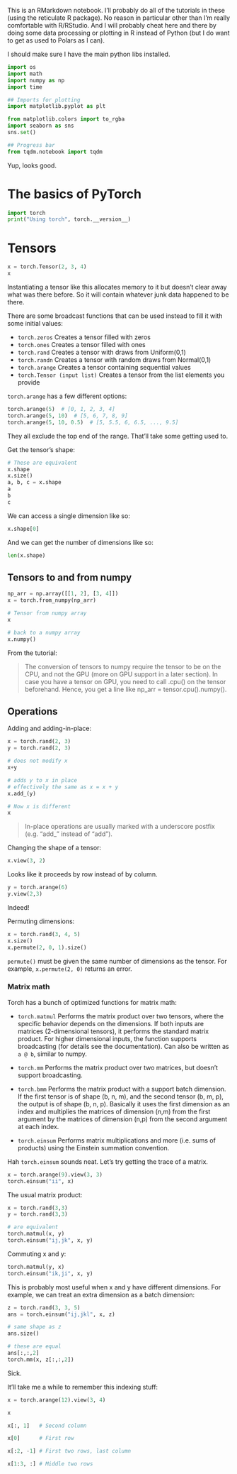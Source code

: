 
This is an RMarkdown notebook. I'll probably do all of the tutorials in these (using the reticulate R package). No reason in particular other than I'm really comfortable with R/RStudio. And I will probably cheat here and there by doing some data processing or plotting in R instead of Python (but I do want to get as used to Polars as I can).

I should make sure I have the main python libs installed.

```python
import os
import math
import numpy as np
import time

## Imports for plotting
import matplotlib.pyplot as plt

from matplotlib.colors import to_rgba
import seaborn as sns
sns.set()

## Progress bar
from tqdm.notebook import tqdm
```

Yup, looks good.

# The basics of PyTorch

```python
import torch
print("Using torch", torch.__version__)
```

# Tensors

```python
x = torch.Tensor(2, 3, 4)
x
```

Instantiating a tensor like this allocates memory to it but doesn't clear away what was there before. So it will contain whatever junk data happened to be there.

There are some broadcast functions that can be used instead to fill it with some initial values:

- `torch.zeros` Creates a tensor filled with zeros
- `torch.ones` Creates a tensor filled with ones
- `torch.rand` Creates a tensor with draws from Uniform(0,1)
- `torch.randn` Creates a tensor with random draws from Normal(0,1)
- `torch.arange` Creates a tensor containing sequential values
- `torch.Tensor (input list)` Creates a tensor from the list elements you provide

`torch.arange` has a few different options:

```python
torch.arange(5)  # [0, 1, 2, 3, 4]
torch.arange(5, 10)  # [5, 6, 7, 8, 9]
torch.arange(5, 10, 0.5)  # [5, 5.5, 6, 6.5, ..., 9.5]
```

They all exclude the top end of the range. That'll take some getting used to.

Get the tensor's shape:

```python
# These are equivalent
x.shape
x.size()
a, b, c = x.shape
a
b
c
```

We can access a single dimension like so:

```python
x.shape[0]
```

And we can get the number of dimensions like so:

```python
len(x.shape)
```

## Tensors to and from numpy

```python
np_arr = np.array([[1, 2], [3, 4]])
x = torch.from_numpy(np_arr)

# Tensor from numpy array
x

# back to a numpy array
x.numpy()
```

From the tutorial:

> The conversion of tensors to numpy require the tensor to be on the CPU, and not the GPU (more on GPU support in a later section). In case you have a tensor on GPU, you need to call .cpu() on the tensor beforehand. Hence, you get a line like np_arr = tensor.cpu().numpy().

## Operations

Adding and adding-in-place:

```python
x = torch.rand(2, 3)
y = torch.rand(2, 3)

# does not modify x
x+y

# adds y to x in place
# effectively the same as x = x + y
x.add_(y)

# Now x is different
x
```

> In-place operations are usually marked with a underscore postfix (e.g. “add_” instead of “add”).

Changing the shape of a tensor:

```python
x.view(3, 2)
```

Looks like it proceeds by row instead of by column.

```python
y = torch.arange(6)
y.view(2,3)
```

Indeed!

Permuting dimensions:

```python
x = torch.rand(3, 4, 5)
x.size()
x.permute(2, 0, 1).size()
```

`permute()` must be given the same number of dimensions as the tensor. For example, `x.permute(2, 0)` returns an error.

### Matrix math

Torch has a bunch of optimized functions for matrix math:

- `torch.matmul` Performs the matrix product over two tensors, where the specific behavior depends on the dimensions. If both inputs are matrices (2-dimensional tensors), it performs the standard matrix product. For higher dimensional inputs, the function supports broadcasting (for details see the documentation). Can also be written as `a @ b`, similar to numpy.

- `torch.mm` Performs the matrix product over two matrices, but doesn’t support broadcasting.

- `torch.bmm` Performs the matrix product with a support batch dimension. If the first tensor
is of shape (b, n, m), and the second tensor (b, m, p), the output is of shape (b, n, p). Basically it uses the first dimension as an index and multiplies the matrices of dimension (n,m) from the first argument by the matrices of dimension (n,p) from the second argument at each index.

- `torch.einsum` Performs matrix multiplications and more (i.e. sums of products) using the Einstein summation convention.

Hah `torch.einsum` sounds neat. Let's try getting the trace of a matrix.

```python
x = torch.arange(9).view(3, 3)
torch.einsum("ii", x)
```

The usual matrix product:

```python
x = torch.rand(3,3)
y = torch.rand(3,3)

# are equivalent
torch.matmul(x, y)
torch.einsum("ij,jk", x, y)
```

Commuting x and y:

```python
torch.matmul(y, x)
torch.einsum("ik,ji", x, y)
```

This is probably most useful when x and y have different dimensions. For example, we can treat an extra dimension as a batch dimension:

```python
z = torch.rand(3, 3, 5)
ans = torch.einsum("ij,jkl", x, z)

# same shape as z
ans.size()

# these are equal
ans[:,:,2]
torch.mm(x, z[:,:,2])
```

Sick.

It'll take me a while to remember this indexing stuff:

```python
x = torch.arange(12).view(3, 4)

x

x[:, 1]   # Second column

x[0]      # First row

x[:2, -1] # First two rows, last column

x[1:3, :] # Middle two rows
```




